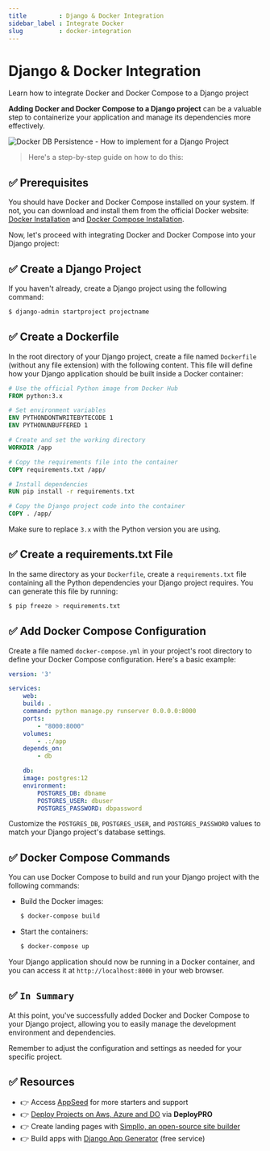 ```yaml
---
title         : Django & Docker Integration
sidebar_label : Integrate Docker
slug          : docker-integration
---
```


# Django & Docker Integration

<SubHeading>Learn how to integrate Docker and Docker Compose to a Django project</SubHeading>

**Adding Docker and Docker Compose to a Django project** can be a valuable step to containerize your application and manage its dependencies more effectively. 

![Docker DB Persistence - How to implement for a Django Project](https://github.com/app-generator/assets/assets/51070104/567987be-5875-4baa-bf9f-4b69be4f0a51)

> Here's a step-by-step guide on how to do this:

## ✅ **Prerequisites**

You should have Docker and Docker Compose installed on your system. 
If not, you can download and install them from the official Docker website: [Docker Installation](https://docs.docker.com/get-docker/) and [Docker Compose Installation](https://docs.docker.com/compose/install/).

Now, let's proceed with integrating Docker and Docker Compose into your Django project:

## ✅ **Create a Django Project**
   
If you haven't already, create a Django project using the following command:

```bash
$ django-admin startproject projectname
```

## ✅ **Create a Dockerfile**

In the root directory of your Django project, create a file named `Dockerfile` (without any file extension) with the following content. This file will define how your Django application should be built inside a Docker container:

```Dockerfile
# Use the official Python image from Docker Hub
FROM python:3.x

# Set environment variables
ENV PYTHONDONTWRITEBYTECODE 1
ENV PYTHONUNBUFFERED 1

# Create and set the working directory
WORKDIR /app

# Copy the requirements file into the container
COPY requirements.txt /app/

# Install dependencies
RUN pip install -r requirements.txt

# Copy the Django project code into the container
COPY . /app/
```

Make sure to replace `3.x` with the Python version you are using.

## ✅ **Create a requirements.txt File**

In the same directory as your `Dockerfile`, create a `requirements.txt` file containing all the Python dependencies your Django project requires. You can generate this file by running:

```bash
$ pip freeze > requirements.txt
```

## ✅ **Add Docker Compose Configuration**

Create a file named `docker-compose.yml` in your project's root directory to define your Docker Compose configuration. Here's a basic example:

```yaml
version: '3'

services:
    web:
    build: .
    command: python manage.py runserver 0.0.0.0:8000
    ports:
        - "8000:8000"
    volumes:
        - .:/app
    depends_on:
        - db

    db:
    image: postgres:12
    environment:
        POSTGRES_DB: dbname
        POSTGRES_USER: dbuser
        POSTGRES_PASSWORD: dbpassword
```

Customize the `POSTGRES_DB`, `POSTGRES_USER`, and `POSTGRES_PASSWORD` values to match your Django project's database settings.

## ✅ **Docker Compose Commands**

You can use Docker Compose to build and run your Django project with the following commands:

- Build the Docker images:
    ```bash
    $ docker-compose build
    ```

- Start the containers:
    ```bash
    $ docker-compose up
    ```

Your Django application should now be running in a Docker container, and you can access it at `http://localhost:8000` in your web browser.

## ✅ `In Summary`

At this point, you've successfully added Docker and Docker Compose to your Django project, allowing you to easily manage the development environment and dependencies. 

Remember to adjust the configuration and settings as needed for your specific project.

## ✅ Resources

- 👉 Access [AppSeed](https://appseed.us/) for more starters and support 
- 👉 [Deploy Projects on Aws, Azure and DO](https://www.docs.deploypro.dev/) via **DeployPRO**
- 👉 Create landing pages with [Simpllo, an open-source site builder](https://www.simpllo.com/)
- 👉 Build apps with [Django App Generator](https://app-generator.dev/django/) (free service)

